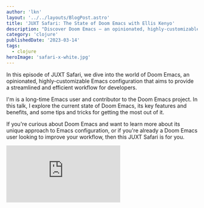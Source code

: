 ```yaml
---
author: 'lkn'
layout: '../../layouts/BlogPost.astro'
title: 'JUXT Safari: The State of Doom Emacs with Ellis Kenyo'
description: "Discover Doom Emacs — an opinionated, highly-customizable Emacs configuration, providing a streamlined and efficient workflow"
category: 'clojure'
publishedDate: '2023-03-14'
tags:
  - clojure
heroImage: 'safari-x-white.jpg'
---
```


In this episode of JUXT Safari, we dive into the world of Doom Emacs, an opinionated, highly-customizable Emacs configuration that aims to provide a streamlined and efficient workflow for developers. 

I'm is a long-time Emacs user and contributor to the Doom Emacs project. In this talk, I explore the current state of Doom Emacs, its key features and benefits, and some tips and tricks for getting the most out of it.

If you're curious about Doom Emacs and want to learn more about its unique approach to Emacs configuration, or if you're already a Doom Emacs user looking to improve your workflow, then this JUXT Safari is for you.

<iframe
  class='aspect-video w-full'
  src="https://www.youtube.com/embed/PwSscfkfRgw"
  title="JUXT Safari: The State of Doom Emacs with Ellis Kenyo"
  frameborder="0"
  allow="accelerometer; autoplay; clipboard-write; encrypted-media; gyroscope; picture-in-picture; web-share"
  allowfullscreen
></iframe>
